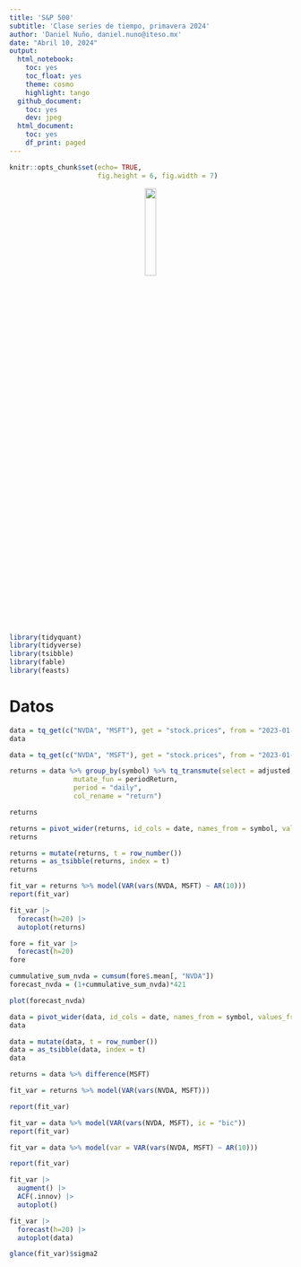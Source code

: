 ```yaml
---
title: 'S&P 500'
subtitle: 'Clase series de tiempo, primavera 2024'
author: 'Daniel Nuño, daniel.nuno@iteso.mx'
date: "Abril 10, 2024"
output:
  html_notebook:
    toc: yes
    toc_float: yes
    theme: cosmo
    highlight: tango
  github_document:
    toc: yes
    dev: jpeg
  html_document:
    toc: yes
    df_print: paged
---
```


```r
knitr::opts_chunk$set(echo= TRUE,
                      fig.height = 6, fig.width = 7)
```

```{=html}
<style>
.forceBreak { -webkit-column-break-after: always; break-after: column; }
</style>
```
<center>![](https://upload.wikimedia.org/wikipedia/commons/d/db/Logo_ITESO_normal.jpg){width="20%"}</center>

```r
library(tidyquant)
library(tidyverse)
library(tsibble)
library(fable)
library(feasts)
```


# Datos

```r
data = tq_get(c("NVDA", "MSFT"), get = "stock.prices", from = "2023-01-01", to = "2024-03-29") %>% select(symbol, date, adjusted)
data
```

```r
data = tq_get(c("NVDA", "MSFT"), get = "stock.prices", from = "2023-01-01", to = "2024-03-29") %>% select(symbol, date, adjusted)

returns = data %>% group_by(symbol) %>% tq_transmute(select = adjusted,
                mutate_fun = periodReturn,
                period = "daily",
                col_rename = "return")

returns
```


```r
returns = pivot_wider(returns, id_cols = date, names_from = symbol, values_from = return )
returns
```

```r
returns = mutate(returns, t = row_number())
returns = as_tsibble(returns, index = t)
returns
```

```r
fit_var = returns %>% model(VAR(vars(NVDA, MSFT) ~ AR(10)))
report(fit_var)
```

```r
fit_var |>
  forecast(h=20) |>
  autoplot(returns)
```
```r
fore = fit_var |>
  forecast(h=20)
fore
```


```r
cummulative_sum_nvda = cumsum(fore$.mean[, "NVDA"])
forecast_nvda = (1+cummulative_sum_nvda)*421
```

```r
plot(forecast_nvda)
```


```r
data = pivot_wider(data, id_cols = date, names_from = symbol, values_from = adjusted)
data
```


```r
data = mutate(data, t = row_number())
data = as_tsibble(data, index = t)
data
```

```r
returns = data %>% difference(MSFT)
```

```r
fit_var = returns %>% model(VAR(vars(NVDA, MSFT)))
```

```r
report(fit_var)
```

```r
fit_var = data %>% model(VAR(vars(NVDA, MSFT), ic = "bic"))
report(fit_var)
```

```r
fit_var = data %>% model(var = VAR(vars(NVDA, MSFT) ~ AR(10)))
```

```r
report(fit_var)
```

```r
fit_var |>
  augment() |>
  ACF(.innov) |>
  autoplot()
```

```r
fit_var |>
  forecast(h=20) |>
  autoplot(data)
```

```r
glance(fit_var)$sigma2
```

